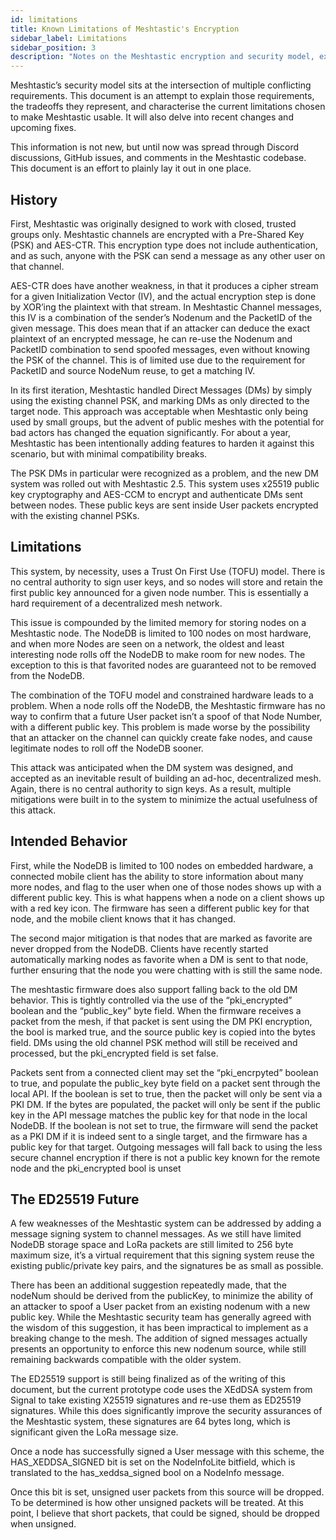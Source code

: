 ```yaml
---
id: limitations
title: Known Limitations of Meshtastic's Encryption
sidebar_label: Limitations
sidebar_position: 3
description: "Notes on the Meshtastic encryption and security model, exploring the known limitations that result from the various requirements of the project."
---
```



Meshtastic’s security model sits at the intersection of multiple conflicting requirements. This document is an attempt to explain those requirements, the tradeoffs they represent, and characterise the current limitations chosen to make Meshtastic usable. It will also delve into recent changes and upcoming fixes.

This information is not new, but until now was spread through Discord discussions, GitHub issues, and comments in the Meshtastic codebase. This document is an effort to plainly lay it out in one place.

## History

First, Meshtastic was originally designed to work with closed, trusted groups only. Meshtastic channels are encrypted with a Pre-Shared Key (PSK) and AES-CTR. This encryption type does not include authentication, and as such, anyone with the PSK can send a message as any other user on that channel.

AES-CTR does have another weakness, in that it produces a cipher stream for a given Initialization Vector (IV), and the actual encryption step is done by XOR’ing the plaintext with that stream. In Meshtastic Channel messages, this IV is a combination of the sender’s Nodenum and the PacketID of the given message. This does mean that if an attacker can deduce the exact plaintext of an encrypted message, he can re-use the Nodenum and PacketID combination to send spoofed messages, even without knowing the PSK of the channel. This is of limited use due to the requirement for PacketID and source NodeNum reuse, to get a matching IV.

In its first iteration, Meshtastic handled Direct Messages (DMs) by simply using the existing channel PSK, and marking DMs as only directed to the target node. This approach was acceptable when Meshtastic only being used by small groups, but the advent of public meshes with the potential for bad actors has changed the equation significantly. For about a year, Meshtastic has been intentionally adding features to harden it against this scenario, but with minimal compatibility breaks.

The PSK DMs in particular were recognized as a problem, and the new DM system was rolled out with Meshtastic 2.5. This system uses x25519 public key cryptography and AES-CCM to encrypt and authenticate DMs sent between nodes. These public keys are sent inside User packets encrypted with the existing channel PSKs.

## Limitations

This system, by necessity, uses a Trust On First Use (TOFU) model. There is no central authority to sign user keys, and so nodes will store and retain the first public key announced for a given node number. This is essentially a hard requirement of a decentralized mesh network.

This issue is compounded by the limited memory for storing nodes on a Meshtastic node. The NodeDB is limited to 100 nodes on most hardware, and when more Nodes are seen on a network, the oldest and least interesting node rolls off the NodeDB to make room for new nodes. The exception to this is that favorited nodes are guaranteed not to be removed from the NodeDB.

The combination of the TOFU model and constrained hardware leads to a problem. When a node rolls off the NodeDB, the Meshtastic firmware has no way to confirm that a future User packet isn’t a spoof of that Node Number, with a different public key. This problem is made worse by the possibility that an attacker on the channel can quickly create fake nodes, and cause legitimate nodes to roll off the NodeDB sooner.

This attack was anticipated when the DM system was designed, and accepted as an inevitable result of building an ad-hoc, decentralized mesh. Again, there is no central authority to sign keys. As a result, multiple mitigations were built in to the system to minimize the actual usefulness of this attack.

## Intended Behavior

First, while the NodeDB is limited to 100 nodes on embedded hardware, a connected mobile client has the ability to store information about many more nodes, and flag to the user when one of those nodes shows up with a different public key. This is what happens when a node on a client shows up with a red key icon. The firmware has seen a different public key for that node, and the mobile client knows that it has changed.

The second major mitigation is that nodes that are marked as favorite are never dropped from the NodeDB. Clients have recently started automatically marking nodes as favorite when a DM is sent to that node, further ensuring that the node you were chatting with is still the same node.

The meshtastic firmware does also support falling back to the old DM behavior. This is tightly controlled via the use of the “pki_encrypted” boolean and the “public_key” byte field. When the firmware receives a packet from the mesh, if that packet is sent using the DM PKI encryption, the bool is marked true, and the source public key is copied into the bytes field. DMs using the old channel PSK method will still be received and processed, but the pki_encrypted field is set false.

Packets sent from a connected client may set the “pki_encrpyted” boolean to true, and populate the public_key byte field on a packet sent through the local API. If the boolean is set to true, then the packet will only be sent via a PKI DM. If the bytes are populated, the packet will only be sent if the public key in the API message matches the public key for that node in the local NodeDB. If the boolean is not set to true, the firmware will send the packet as a PKI DM if it is indeed sent to a single target, and the firmware has a public key for that target. Outgoing messages will fall back to using the less secure channel encryption if there is not a public key known for the remote node and the pki_encrypted bool is unset


## The ED25519 Future

A few weaknesses of the Meshtastic system can be addressed by adding a message signing system to channel messages. As we still have limited NodeDB storage space and LoRa packets are still limited to 256 byte maximum size, it’s a virtual requirement that this signing system reuse the existing public/private key pairs, and the signatures be as small as possible.

There has been an additional suggestion repeatedly made, that the nodeNum should be derived from the publicKey, to minimize the ability of an attacker to spoof a User packet from an existing nodenum with a new public key. While the Meshtastic security team has generally agreed with the wisdom of this suggestion, it has been impractical to implement as a breaking change to the mesh. The addition of signed messages actually presents an opportunity to enforce this new nodenum source, while still remaining backwards compatible with the older system. 

The ED25519 support is still being finalized as of the writing of this document, but the current prototype code uses the XEdDSA system from Signal to take existing X25519 signatures and re-use them as ED25519 signatures. While this does significantly improve the security assurances of the Meshtastic system, these signatures are 64 bytes long, which is significant given the LoRa message size.

Once a node has successfully signed a User message with this scheme, the HAS_XEDDSA_SIGNED bit is set on the NodeInfoLite bitfield, which is translated to the has_xeddsa_signed bool on a NodeInfo message.

Once this bit is set, unsigned user packets from this source will be dropped. To be determined is how other unsigned packets will be treated. At this point, I believe that short packets, that could be signed, should be dropped when unsigned.
